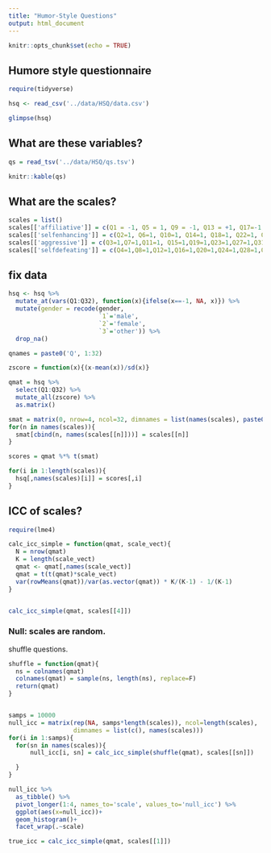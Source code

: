 ```yaml
---
title: "Humor-Style Questions"
output: html_document
---
```


```r
knitr::opts_chunk$set(echo = TRUE)
```

## Humore style questionnaire

```r
require(tidyverse)

hsq <- read_csv('../data/HSQ/data.csv')

glimpse(hsq)
```


## What are these variables?
```r
qs = read_tsv('../data/HSQ/qs.tsv')

knitr::kable(qs)
```

## What are the scales?

```r
scales = list()
scales[['affiliative']] = c(Q1 = -1, Q5 = 1, Q9 = -1, Q13 = +1, Q17=-1, Q21=1, Q25=-1, Q29=-1)
scales[['selfenhancing']] = c(Q2=1, Q6=1, Q10=1, Q14=1, Q18=1, Q22=1, Q26=1, Q30=1)
scales[['aggressive']] = c(Q3=1,Q7=1,Q11=1, Q15=1,Q19=1,Q23=1,Q27=1,Q31=1)
scales[['selfdefeating']] = c(Q4=1,Q8=1,Q12=1,Q16=1,Q20=1,Q24=1,Q28=1,Q32=1)
```

## fix data

```r

hsq <- hsq %>% 
  mutate_at(vars(Q1:Q32), function(x){ifelse(x==-1, NA, x)}) %>% 
  mutate(gender = recode(gender, 
                         `1`='male', 
                         `2`='female', 
                         `3`='other')) %>% 
  drop_na()

qnames = paste0('Q', 1:32)

zscore = function(x){(x-mean(x))/sd(x)}

qmat = hsq %>% 
  select(Q1:Q32) %>% 
  mutate_all(zscore) %>% 
  as.matrix()

smat = matrix(0, nrow=4, ncol=32, dimnames = list(names(scales), paste0('Q', 1:32)))
for(n in names(scales)){
  smat[cbind(n, names(scales[[n]]))] = scales[[n]]
}

scores = qmat %*% t(smat)

for(i in 1:length(scales)){
  hsq[,names(scales)[i]] = scores[,i]
}

```

## ICC of scales?

```r
require(lme4)

calc_icc_simple = function(qmat, scale_vect){
  N = nrow(qmat)
  K = length(scale_vect)
  qmat <- qmat[,names(scale_vect)]
  qmat = t(t(qmat)*scale_vect)
  var(rowMeans(qmat))/var(as.vector(qmat)) * K/(K-1) - 1/(K-1)
}


calc_icc_simple(qmat, scales[[4]])

```

### Null: scales are random.  

shuffle questions.

```r

shuffle = function(qmat){
  ns = colnames(qmat)
  colnames(qmat) = sample(ns, length(ns), replace=F)
  return(qmat)
}


samps = 10000
null_icc = matrix(rep(NA, samps*length(scales)), ncol=length(scales),
                  dimnames = list(c(), names(scales)))
for(i in 1:samps){
  for(sn in names(scales)){
      null_icc[i, sn] = calc_icc_simple(shuffle(qmat), scales[[sn]])

  }
}

null_icc %>% 
  as_tibble() %>% 
  pivot_longer(1:4, names_to='scale', values_to='null_icc') %>% 
  ggplot(aes(x=null_icc))+
  geom_histogram()+
  facet_wrap(.~scale)

true_icc = calc_icc_simple(qmat, scales[[1]])
```